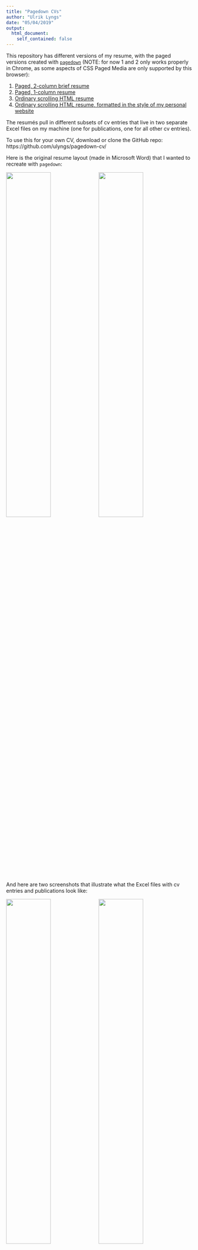 ```yaml
---
title: "Pagedown CVs"
author: "Ulrik Lyngs"
date: "05/04/2019"
output: 
  html_document:
    self_contained: false
---
```


This repository has different versions of my resume, with the paged versions created with [`pagedown`](https://github.com/rstudio/pagedown) (NOTE: for now 1 and 2 only works properly in Chrome, as some aspects of CSS Paged Media are only supported by this browser):

1. [Paged, 2-column brief resume](two-column-paged-brief.html)
2. [Paged, 1-column resume](one-column-paged.html)
3. [Ordinary scrolling HTML resume](one-column.html)
4. [Ordinary scrolling HTML resume, formatted in the style of my personal website](website-cv.html)

The resumés pull in different subsets of cv entries that live in two separate Excel files on my machine (one for publications, one for all other cv entries).

To use this for your own CV, download or clone the GitHub repo: https://github.com/ulyngs/pagedown-cv/ 

Here is the original resume layout (made in Microsoft Word) that I wanted to recreate with `pagedown`:

![](examples/page1_new.png){ width=49% } ![](examples/page2.png){ width=49% }


And here are two screenshots that illustrate what the Excel files with cv entries and publications look like:

![](examples/cv-entries.png){ width=49% } ![](examples/publications.png){ width=49% }